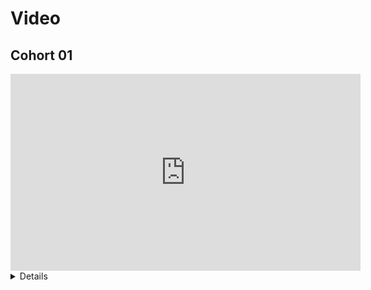 # Video

## Cohort 01

<iframe width="560" height="315" src="https://www.youtube.com/embed/dP42YWsVIGo" title="YouTube video player" frameborder="0" allow="accelerometer; autoplay; clipboard-write; encrypted-media; gyroscope; picture-in-picture" allowfullscreen></iframe>

<summary><details>
```
00:22:16	Isabella Velásquez:	For more info on TidyTuesday: https://github.com/rfordatascience/tidytuesday#readme
00:26:23	shamsuddeen:	https://docs.google.com/spreadsheets/d/1io_R_ZaGtzJcDF5KcY4hbgMBsJVi_4USE4JGsHcv9ug/edit#gid=0
00:45:23	shamsuddeen:	https://github.com/conda-forge/miniforge
00:59:07	shamsuddeen:	https://github.com/conda-forge/miniforge
01:03:03	shamsuddeen:	https://blogs.shmuhammad.com/
```
</details>
</summary>

